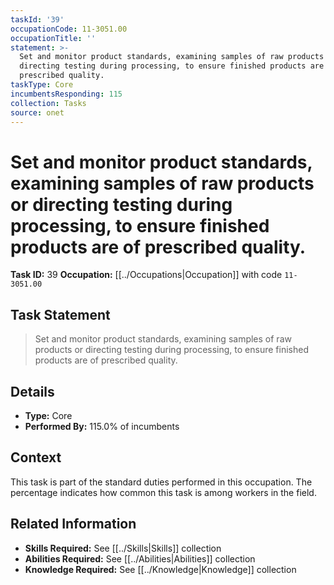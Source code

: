 ```yaml
---
taskId: '39'
occupationCode: 11-3051.00
occupationTitle: ''
statement: >-
  Set and monitor product standards, examining samples of raw products or
  directing testing during processing, to ensure finished products are of
  prescribed quality.
taskType: Core
incumbentsResponding: 115
collection: Tasks
source: onet
---
```

# Set and monitor product standards, examining samples of raw products or directing testing during processing, to ensure finished products are of prescribed quality.

**Task ID:** 39
**Occupation:** [[../Occupations|Occupation]] with code `11-3051.00`

## Task Statement

> Set and monitor product standards, examining samples of raw products or directing testing during processing, to ensure finished products are of prescribed quality.

## Details

- **Type:** Core
- **Performed By:** 115.0% of incumbents

## Context

This task is part of the standard duties performed in this occupation. The percentage indicates how common this task is among workers in the field.

## Related Information

- **Skills Required:** See [[../Skills|Skills]] collection
- **Abilities Required:** See [[../Abilities|Abilities]] collection
- **Knowledge Required:** See [[../Knowledge|Knowledge]] collection
